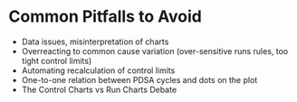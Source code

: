 # Common Pitfalls to Avoid

- Data issues, misinterpretation of charts
- Overreacting to common cause variation (over-sensitive runs rules, too tight control limits)
- Automating recalculation of control limits
- One-to-one relation between PDSA cycles and dots on the plot
- The Control Charts vs Run Charts Debate
